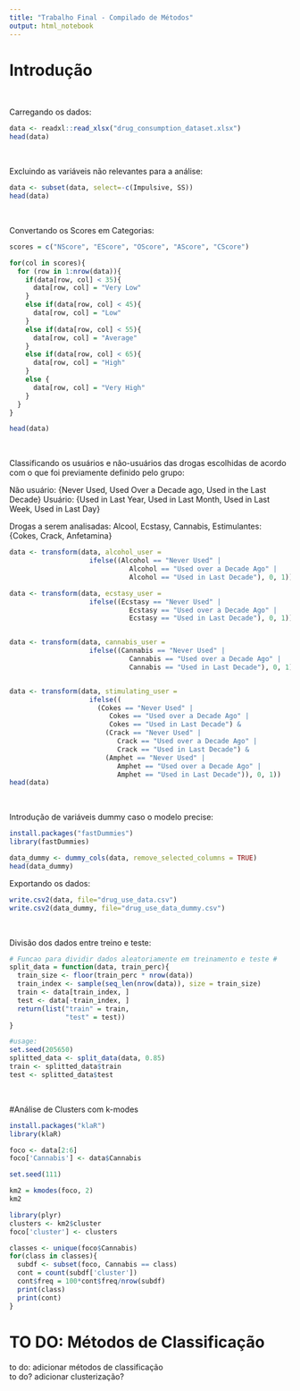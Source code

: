 ```yaml
---
title: "Trabalho Final - Compilado de Métodos"
output: html_notebook
---
```

# Introdução

$~$

Carregando os dados:

```r
data <- readxl::read_xlsx("drug_consumption_dataset.xlsx")
head(data)

```

$~$

Excluindo as variáveis não relevantes para a análise:

```r
data <- subset(data, select=-c(Impulsive, SS))
head(data) 
```

$~$

Convertando os Scores em Categorias:

```r
scores = c("NScore", "EScore", "OScore", "AScore", "CScore")

for(col in scores){
  for (row in 1:nrow(data)){
    if(data[row, col] < 35){
      data[row, col] = "Very Low"
    }
    else if(data[row, col] < 45){
      data[row, col] = "Low"
    }
    else if(data[row, col] < 55){
      data[row, col] = "Average"
    }
    else if(data[row, col] < 65){
      data[row, col] = "High"
    }
    else {
      data[row, col] = "Very High"
    }
  }
}

head(data)
```

$~$

Classificando os usuários e não-usuários das drogas escolhidas de acordo com o que foi previamente definido pelo grupo:

Não usuário: {Never Used, Used Over a Decade ago, Used in the Last Decade}
Usuário: {Used in Last Year, Used in Last Month, Used in Last Week, Used in Last Day}

Drogas a serem analisadas: Alcool, Ecstasy, Cannabis, Estimulantes: {Cokes, Crack, Anfetamina}

```r
data <- transform(data, alcohol_user = 
                    ifelse((Alcohol == "Never Used" | 
                              Alcohol == "Used over a Decade Ago" | 
                              Alcohol == "Used in Last Decade"), 0, 1))

data <- transform(data, ecstasy_user = 
                    ifelse((Ecstasy == "Never Used" | 
                              Ecstasy == "Used over a Decade Ago" | 
                              Ecstasy == "Used in Last Decade"), 0, 1))


data <- transform(data, cannabis_user = 
                    ifelse((Cannabis == "Never Used" | 
                              Cannabis == "Used over a Decade Ago" | 
                              Cannabis == "Used in Last Decade"), 0, 1))


data <- transform(data, stimulating_user = 
                    ifelse((
                      (Cokes == "Never Used" | 
                         Cokes == "Used over a Decade Ago" | 
                         Cokes == "Used in Last Decade") &
                        (Crack == "Never Used" | 
                           Crack == "Used over a Decade Ago" | 
                           Crack == "Used in Last Decade") &
                        (Amphet == "Never Used" | 
                           Amphet == "Used over a Decade Ago" | 
                           Amphet == "Used in Last Decade")), 0, 1))
head(data)
```

$~$

Introdução de variáveis dummy caso o modelo precise:
```r
install.packages("fastDummies")
library(fastDummies)

data_dummy <- dummy_cols(data, remove_selected_columns = TRUE)
head(data_dummy)
```

Exportando os dados: 

```r
write.csv2(data, file="drug_use_data.csv")
write.csv2(data_dummy, file="drug_use_data_dummy.csv")
```



$~$

Divisão dos dados entre treino e teste:
```r

# Funcao para dividir dados aleatoriamente em treinamento e teste #
split_data = function(data, train_perc){
  train_size <- floor(train_perc * nrow(data))
  train_index <- sample(seq_len(nrow(data)), size = train_size)
  train <- data[train_index, ]
  test <- data[-train_index, ]
  return(list("train" = train,
              "test" = test))
}

#usage: 
set.seed(205650)
splitted_data <- split_data(data, 0.85)
train <- splitted_data$train
test <- splitted_data$test

```

$~$

#Análise de Clusters com k-modes

```r
install.packages("klaR")
library(klaR)

foco <- data[2:6]
foco['Cannabis'] <- data$Cannabis

set.seed(111)

km2 = kmodes(foco, 2)
km2

library(plyr)
clusters <- km2$cluster
foco['cluster'] <- clusters

classes <- unique(foco$Cannabis)
for(class in classes){
  subdf <- subset(foco, Cannabis == class)
  cont = count(subdf['cluster'])
  cont$freq = 100*cont$freq/nrow(subdf)
  print(class)
  print(cont)
}

```


# TO DO: Métodos de Classificação

to do: adicionar métodos de classificação  
to do? adicionar clusterização?
